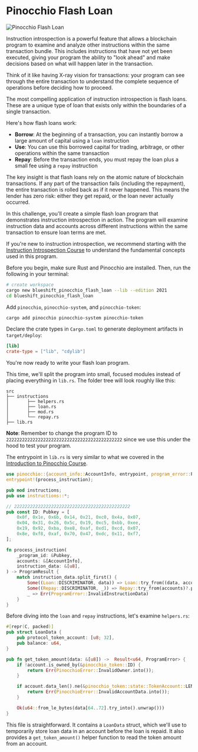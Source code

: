 
# Pinocchio Flash Loan

![Pinocchio Flash Loan](/graphics/challenge-banners/pinocchio-flash-loan.png)

Instruction introspection is a powerful feature that allows a blockchain program to examine and analyze other instructions within the same transaction bundle. This includes instructions that have not yet been executed, giving your program the ability to "look ahead" and make decisions based on what will happen later in the transaction.

Think of it like having X-ray vision for transactions: your program can see through the entire transaction to understand the complete sequence of operations before deciding how to proceed.

The most compelling application of instruction introspection is flash loans. These are a unique type of loan that exists only within the boundaries of a single transaction.

Here's how flash loans work:
- **Borrow**: At the beginning of a transaction, you can instantly borrow a large amount of capital using a `loan` instruction
- **Use**: You can use this borrowed capital for trading, arbitrage, or other operations within the same transaction
- **Repay**: Before the transaction ends, you must repay the loan plus a small fee using a `repay` instruction

The key insight is that flash loans rely on the atomic nature of blockchain transactions. If any part of the transaction fails (including the repayment), the entire transaction is rolled back as if it never happened. This means the lender has zero risk: either they get repaid, or the loan never actually occurred.

In this challenge, you'll create a simple flash loan program that demonstrates instruction introspection in action. The program will examine instruction data and accounts across different instructions within the same transaction to ensure loan terms are met.

If you're new to instruction introspection, we recommend starting with the [Instruction Introspection Course](/en/courses/instruction-introspection) to understand the fundamental concepts used in this program.

<ArticleSection name="Installation" id="installation" level="h2" />

Before you begin, make sure Rust and Pinocchio are installed. Then, run the following in your terminal:

```bash
# create workspace
cargo new blueshift_pinocchio_flash_loan --lib --edition 2021
cd blueshift_pinocchio_flash_loan
```

Add `pinocchio`, `pinocchio-system`, and `pinocchio-token`:

```bash
cargo add pinocchio pinocchio-system pinocchio-token
```

Declare the crate types in `Cargo.toml` to generate deployment artifacts in `target/deploy`:

```toml
[lib]
crate-type = ["lib", "cdylib"]
```

You're now ready to write your flash loan program.

<ArticleSection name="Template" id="template" level="h2" />

This time, we'll split the program into small, focused modules instead of placing everything in `lib.rs`. The folder tree will look roughly like this:

```
src
├── instructions
│       ├── helpers.rs
│       ├── loan.rs
│       ├── mod.rs
│       └── repay.rs
├── lib.rs
```

**Note**: Remember to change the program ID to `22222222222222222222222222222222222222222222` since we use this under the hood to test your program.

The entrypoint in `lib.rs` is very similar to what we covered in the [Introduction to Pinocchio Course](/en/courses/introduction-to-pinocchio).

```rust
use pinocchio::{account_info::AccountInfo, entrypoint, program_error::ProgramError, pubkey::Pubkey, ProgramResult};
entrypoint!(process_instruction);

pub mod instructions;
pub use instructions::*;

// 22222222222222222222222222222222222222222222
pub const ID: Pubkey = [
    0x0f, 0x1e, 0x6b, 0x14, 0x21, 0xc0, 0x4a, 0x07, 
    0x04, 0x31, 0x26, 0x5c, 0x19, 0xc5, 0xbb, 0xee, 
    0x19, 0x92, 0xba, 0xe8, 0xaf, 0xd1, 0xcd, 0x07, 
    0x8e, 0xf8, 0xaf, 0x70, 0x47, 0xdc, 0x11, 0xf7, 
];

fn process_instruction(
    _program_id: &Pubkey,
    accounts: &[AccountInfo],
    instruction_data: &[u8],
) -> ProgramResult {
    match instruction_data.split_first() {
        Some((Loan::DISCRIMINATOR, data)) => Loan::try_from((data, accounts))?.process(),
        Some((Repay::DISCRIMINATOR, _)) => Repay::try_from(accounts)?.process(),
        _ => Err(ProgramError::InvalidInstructionData)
    }
}
```

<ArticleSection name="Helpers" id="helpers" level="h2" />

Before diving into the `loan` and `repay` instructions, let's examine `helpers.rs`:

```rust
#[repr(C, packed)]
pub struct LoanData {
    pub protocol_token_account: [u8; 32],
    pub balance: u64,
}

pub fn get_token_amount(data: &[u8]) ->  Result<u64, ProgramError> {
    if !account.is_owned_by(&pinocchio_token::ID) {
        return Err(PinocchioError::InvalidOwner.into());
    }

    if account.data_len().ne(&pinocchio_token::state::TokenAccount::LEN) {
        return Err(PinocchioError::InvalidAccountData.into());
    }

    Ok(u64::from_le_bytes(data[64..72].try_into().unwrap()))
}
```

This file is straightforward. It contains a `LoanData` struct, which we'll use to temporarily store loan data in an account before the loan is repaid. It also provides a `get_token_amount()` helper function to read the token amount from an account.